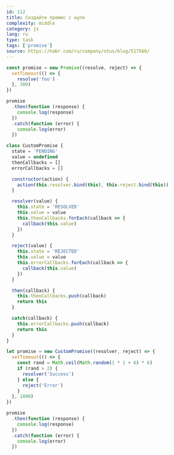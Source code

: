 ```yaml
---
id: 112
title: Создайте промис с нуля
complexity: middle
category: js
lang: ru
type: task
tags: ['promise']
source: https://habr.com/ru/company/otus/blog/517560/
---
```


```js example
const promise = new Promise((resolve, reject) => {
  setTimeout(() => {
    resolve('foo')
  }, 300)
})

promise
  .then(function (response) {
    console.log(response)
  })
  .catch(function (error) {
    console.log(error)
  })
```

```js answer
class CustomPromise {
  state = 'PENDING'
  value = undefined
  thenCallbacks = []
  errorCallbacks = []

  constructor(action) {
    action(this.resolver.bind(this), this.reject.bind(this))
  }

  resolver(value) {
    this.state = 'RESOLVED'
    this.value = value
    this.thenCallbacks.forEach(callback => {
      callback(this.value)
    })
  }

  reject(value) {
    this.state = 'REJECTED'
    this.value = value
    this.errorCallbacks.forEach(callback => {
      callback(this.value)
    })
  }

  then(callback) {
    this.thenCallbacks.push(callback)
    return this
  }

  catch(callback) {
    this.errorCallbacks.push(callback)
    return this
  }
}

let promise = new CustomPromise((resolver, reject) => {
  setTimeout(() => {
    const rand = Math.ceil(Math.random(1 * 1 + 6) * 6)
    if (rand > 2) {
      resolver('Success')
    } else {
      reject('Error')
    }
  }, 1000)
})

promise
  .then(function (response) {
    console.log(response)
  })
  .catch(function (error) {
    console.log(error)
  })
```
